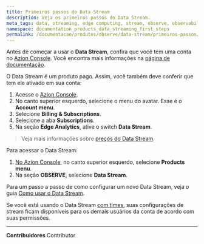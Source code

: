 ```yaml
---
title: Primeiros passos do Data Stream
description: Veja os primeiros passos do Data Stream.
meta_tags: data, streaming, edge computing, stream, observe, observability, observabilidade, logs, events, eventos
namespace: documentation_products_data_streaming_first_steps
permalink: /documentacao/produtos/observe/data-stream/primeiros-passos/
---
```


Antes de começar a usar o **Data Stream**, confira que você tem uma conta no [Azion Console](https://console.azion.com/). Você encontra mais informações na [página de documentação](/pt-br/documentacao/produtos/contas/criar-uma-conta/).

O Data Stream é um produto pago. Assim, você também deve conferir que tem ele ativado em sua conta:

1. Acesse o [Azion Console](https://console.azion.com/).
2. No canto superior esquerdo, selecione o menu do avatar. Esse é o **Account menu**.
3. Selecione **Billing & Subscriptions**.
4. Selecione a aba **Subscriptions**.
5. Na seção **Edge Analytics**, ative o switch **Data Stream**.

> Veja mais informações sobre [preços do Data Stream](https://www.azion.com/pt-br/precos/).

Para acessar o Data Stream:

1. [No Azion Console](https://console.azion.com/), no canto superior esquerdo, selecione **Products menu**.
2. Na seção **OBSERVE**, selecione **Data Stream**.

Para um passo a passo de como configurar um novo Data Stream, veja o guia [Como usar o Data Stream](/pt-br/documentacao/produtos/guias/como-usar-data-stream/).

Se você está usando o Data Stream [com times](/pt-br/documentacao/produtos/gestao-de-contas/teams-permissions/), suas configurações de stream ficam disponíveis para os demais usuários da conta de acordo com suas permissões.



---


**Contribuidores** <ContributorList>Contributor</ContributorList>
